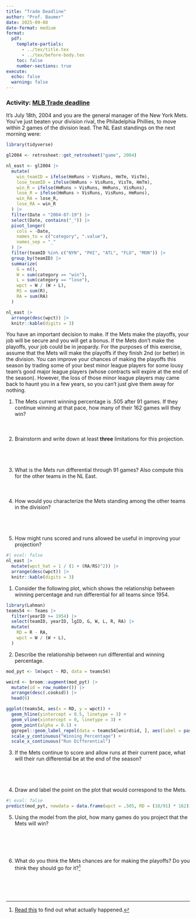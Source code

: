 ```yaml
---
title: "Trade Deadline"
author: "Prof. Baumer"
date: 2025-09-08
date-format: medium
format: 
  pdf:
    template-partials: 
      - ../tex/title.tex
      - ../tex/before-body.tex
    toc: false
    number-sections: true
execute:
  echo: false
  warning: false
---
```


### Activity: [MLB Trade deadline](https://en.wikipedia.org/wiki/Trade_(sports)#MLB_2)

It's July 18th, 2004 and you are the general manager of the New York Mets. 
You've just beaten your division rival, the Philadelphia Phillies, to move within 2 games of the division lead. 
The NL East standings on the next morning were:

```r
library(tidyverse)

gl2004 <- retrosheet::get_retrosheet("game", 2004)
```


```r
nl_east <- gl2004 |>
  mutate(
    win_teamID = ifelse(HmRuns > VisRuns, HmTm, VisTm),
    lose_teamID = ifelse(HmRuns > VisRuns, VisTm, HmTm),
    win_R = ifelse(HmRuns > VisRuns, HmRuns, VisRuns),
    lose_R = ifelse(HmRuns > VisRuns, VisRuns, HmRuns),
    win_RA = lose_R,
    lose_RA = win_R
  ) |>
  filter(Date < "2004-07-19") |>
  select(Date, contains("_")) |>
  pivot_longer(
    cols = -Date, 
    names_to = c("category", ".value"), 
    names_sep = "_"
  ) |>
  filter(teamID %in% c("NYN", "PHI", "ATL", "FLO", "MON")) |>
  group_by(teamID) |>
  summarize(
    G = n(),
    W = sum(category == "win"),
    L = sum(category == "lose"),
    wpct = W / (W + L),
    RS = sum(R),
    RA = sum(RA)
  )

nl_east |>
  arrange(desc(wpct)) |>
  knitr::kable(digits = 3)
```

You have an important decision to make. 
If the Mets make the playoffs, your job will be secure and you will get a bonus. 
If the Mets don't make the playoffs, your job could be in jeopardy. 
For the purposes of this exercise, assume that the Mets will make the playoffs if they finish 2nd (or better) in the division. 
You can improve your chances of making the playoffs this season by trading some of your best minor league players for some lousy team's good major league players (whose contracts will expire at the end of the season). 
However, the loss of those minor league players may came back to haunt you in a few years, so you can't just give them away for nothing. 

1. The Mets current winning percentage is .505 after 91 games. If they continue winning at that pace, how many of their 162 games will they win? \
\
\
\
1. Brainstorm and write down at least **three** limitations for this projection. 
\
\
\
\
\
1. What is the Mets run differential through 91 games? Also compute this for the other teams in the NL East. 
\
\
\
\
1. How would you characterize the Mets standing among the other teams in the division? 
\
\
\
\
\
1. How might runs scored and runs allowed be useful in improving your projection? 

```r
#| eval: false
nl_east |>
  mutate(wpct_hat = 1 / (1 + (RA/RS)^2)) |>
  arrange(desc(wpct)) |>
  knitr::kable(digits = 3)
```

\newpage

1. Consider the following plot, which shows the relationship between winning percentage and run differential for all teams since 1954. 

```r
library(Lahman)
teams54 <- Teams |>
  filter(yearID >= 1954) |>
  select(teamID, yearID, lgID, G, W, L, R, RA) |>
  mutate(
    RD = R - RA, 
    wpct = W / (W + L),
  )
```

2. Describe the relationship between run differential and winning percentage. 

```r
mod_pyt <- lm(wpct ~ RD, data = teams54)

weird <- broom::augment(mod_pyt) |>
  mutate(id = row_number()) |>
  arrange(desc(.cooksd)) |>
  head(6)

ggplot(teams54, aes(x = RD, y = wpct)) +
  geom_hline(yintercept = 0.5, linetype = 3) +
  geom_vline(xintercept = 0, linetype = 3) +
  geom_point(alpha = 0.1) +
  ggrepel::geom_label_repel(data = teams54[weird$id, ], aes(label = paste(yearID, teamID))) + 
  scale_y_continuous("Winning Percentage") +
  scale_x_continuous("Run Differential")
```

3. If the Mets continue to score and allow runs at their current pace, what will their run differential be at the end of the season? 
\
\
\
\
\
1. Draw and label the point on the plot that would correspond to the Mets. 

```r
#| eval: false
predict(mod_pyt, newdata = data.frame(wpct = .505, RD = (18/91) * 162))
```

5. Using the model from the plot, how many games do you project that the Mets will win? 
\
\
\
\
\
\
1. What do you think the Mets chances are for making the playoffs? Do you think they should go for it?[^kazmir]
\
\
\
\
\

[^kazmir]: [Read this](https://en.wikipedia.org/wiki/Scott_Kazmir#Tampa_Bay_Devil_Rays_/_Rays) to find out what actually happened. 


